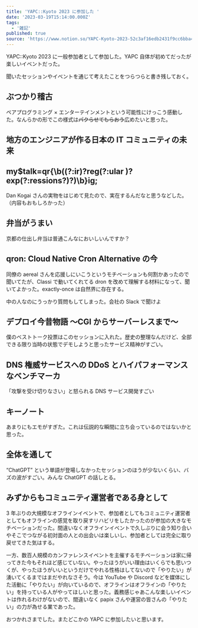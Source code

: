 ```yaml
---
title: 'YAPC::Kyoto 2023 に参加した '
date: '2023-03-19T15:14:00.000Z'
tags:
  - '雑記'
published: true
source: 'https://www.notion.so/YAPC-Kyoto-2023-52c3af16edb2431f9cc6bba494864a53'
---
```



YAPC::Kyoto 2023 に一般参加者として参加した。YAPC 自体が初めてだったが楽しいイベントだった。

<LinkPreview src="https://yapcjapan.org/2023kyoto/" />

聞いたセッションやイベントを通じて考えたことをつらつらと書き残しておく。

## ぶつかり稽古

ペアプログラミング × エンターテインメントという可能性にけっこう感動した。なんらかの形でこの様式は~~パクらせてもらおう~~広めたいと思った。

## **地方のエンジニアが作る日本の IT コミュニティの未来**

<Tweet url="https://twitter.com/laco2net/status/1637273660452147200" />

<Tweet url="https://twitter.com/laco2net/status/1637272683368034306" />

## **my$talk=qr&#123;\b((?:ir)?reg(?:ular )?exp(?:ressions?)?)\b&#125;ig;**

Dan Kogai さんの実物をはじめて見たので、実在するんだなと思うなどした。（内容もおもしろかった）

## 弁当がうまい

京都の仕出し弁当は普通こんなにおいしいんですか？

## **qron: Cloud Native Cron Alternative の今**

同僚の aereal さんを応援しにいこうというモチベーションも何割かあったので聞いてたが、Classi で動いてくれてる dron を改めて理解する材料になって、聞いてよかった。exactly-once は自然界に存在する。

中の人なのにうっかり質問もしてしまった。会社の Slack で聞けよ

## **デプロイ今昔物語 〜CGI からサーバーレスまで〜**

僕のベストトーク投票はこのセッションに入れた。歴史の整理なんだけど、全部できる限り当時の状態でデモしようと思ったサービス精神がすごい。

## **DNS 権威サービスへの DDoS とハイパフォーマンスなベンチマーカ**

「攻撃を受け切りなさい」と怒られる DNS サービス開発すごい

## **キーノート**

あまりにもエモがすぎた。これは伝説的な瞬間に立ち会っているのではないかと思った。

## 全体を通して

“ChatGPT” という単語が登場しなかったセッションのほうが少ないくらい、バズの波がすごい。みんな ChatGPT の話しとる。

## みずからもコミュニティ運営者である身として

3 年ぶりの大規模なオフラインイベントで、参加者としてもコミュニティ運営者としてもオフラインの感覚を取り戻すリハビリをしたかったのが参加の大きなモチベーションだった。間違いなくオフラインイベントで久しぶりに会う知り合いやそこでつながる初対面の人との出会いは楽しいし、参加者としては完全に取り戻せてきた気はする。

一方、数百人規模のカンファレンスイベントを主催するモチベーションは家に帰ってきた今もそれほど感じていない。やったほうがいい理由はいくらでも思いつくが、やったほうがいいというだけでやれる性格はしてないので「やりたい」が湧いてくるまではまだやれなさそう。今は YouTube や Discord などを媒体にした活動に「やりたい」が向いているので、オフラインはオフラインの「やりたい」を持っている人がやってほしいと思った。義務感じゃあこんな楽しいイベントは作れるわけがないので、間違いなく papix さんや運営の皆さんの「やりたい」の力が為せる業であった。

おつかれさまでした。またどこかの YAPC に参加したいと思います。
